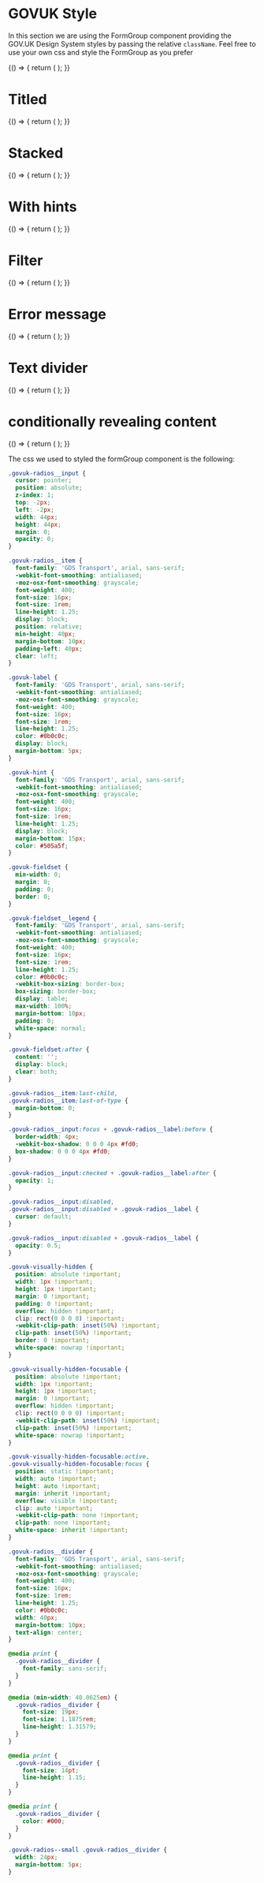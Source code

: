 
<Meta title="DCXLibrary/Form/Group/HMRC" component={FormGroup} />

# GOVUK Style

In this section we are using the FormGroup component providing the GOV.UK Design System styles by passing the relative `className`. Feel free to use your own css and style the FormGroup as you prefer

<Canvas>
  <Story name="inline">
    {() => {
      return (
        <FormGroup
          name="change-name"
          inputProps={{
            className: 'govuk-radios__input',
          }}
          itemProps={{
            className: 'govuk-radios__item',
          }}
          labelProps={{
            className: 'govuk-label govuk-radios__label',
          }}
          items={[
            {
              label: 'Yes',
              value: 'yes',
              id: 'change-name',
            },
            {
              label: 'No',
              value: 'no',
              id: 'change-name-2',
            },
          ]}
          ariaDescribedBy="changed-name-hint"
          groupClasses="govuk-form-group"
          fieldsetClasses="govuk-fieldset"
          hint={{
            id: 'changed-name-hint',
            text:
              'This includes changing your last name or spelling your name differently.',
            classes: 'govuk-hint',
          }}
          itemsClasses="govuk-radios govuk-radios--inline"
          legend={{
            text: 'Have you changed your name?',
            className: 'govuk-fieldset__legend govuk-fieldset__legend--l',
            heading: {
              priority: 1,
              className: 'govuk-fieldset__heading',
            },
          }}
        />
      );
    }}
  </Story>
</Canvas>

# Titled

<Canvas>
  <Story name="titled">
    {() => {
      return (
        <FormGroup
          name="change-name-2"
          inputProps={{
            className: 'govuk-radios__input',
          }}
          itemProps={{
            className: 'govuk-radios__item',
          }}
          labelProps={{
            className: 'govuk-label govuk-radios__label',
          }}
          items={[
            {
              label: 'Yes',
              value: 'yes',
              id: 'change-name-2-1',
            },
            {
              label: 'No',
              value: 'no',
              id: 'change-name-2-2',
            },
          ]}
          ariaDescribedBy="changed-name-hint"
          groupClasses="govuk-form-group"
          fieldsetClasses="govuk-fieldset"
          hint={{
            id: 'changed-name-hint',
            text:
              'This includes changing your last name or spelling your name differently.',
            classes: 'govuk-hint',
          }}
          itemsClasses="govuk-radios govuk-radios--inline"
          legend={{
            text: 'Have you changed your name?',
            className: 'govuk-fieldset__legend govuk-fieldset__legend',
            heading: {
              priority: 1,
              className: 'govuk-fieldset__heading',
            },
          }}
        />
      );
    }}
  </Story>
</Canvas>

# Stacked

<Canvas>
  <Story name="stacked">
    {() => {
      return (
        <FormGroup
          name="where-do-you-live"
          inputProps={{
            className: 'govuk-radios__input',
          }}
          itemProps={{
            className: 'govuk-radios__item',
          }}
          labelProps={{
            className: 'govuk-label govuk-radios__label',
          }}
          items={[
            {
              label: 'England',
              value: 'england',
              id: 'where-do-you-live',
            },
            {
              label: 'Scotland',
              value: 'scotland',
              id: 'where-do-you-live-2',
            },
            {
              label: 'Wales',
              value: 'wales',
              id: 'where-do-you-live-3',
            },
            {
              label: 'Northern Ireland',
              value: 'northen-ireland',
              id: 'where-do-you-live-4',
            },
          ]}
          groupClasses="govuk-form-group"
          fieldsetClasses="govuk-fieldset"
          itemsClasses="govuk-radios"
          legend={{
            text: 'Where do you live?',
            className: 'govuk-fieldset__legend govuk-fieldset__legend--l',
          }}
        />
      );
    }}
  </Story>
</Canvas>

# With hints

<Canvas>
  <Story name="items with hints">
    {() => {
      return (
        <FormGroup
          name="sign-in"
          inputProps={{
            className: 'govuk-radios__input',
          }}
          itemProps={{
            className: 'govuk-radios__item',
          }}
          labelProps={{
            className: 'govuk-label govuk-radios__label',
          }}
          items={[
            {
              label: 'Sign in with Government Gateway',
              value: 'government-gateway',
              id: 'sign-in',
              hint: {
                text:
                  'You’ll have a user ID if you’ve registered for Self Assessment or filed a tax return online before.',
                classes: 'govuk-hint govuk-radios__hint',
                id: 'sign-in-item-hint',
              },
              ariaDescribedBy: 'sign-in-item-hint',
            },
            {
              label: 'Sign in with GOV.UK Verify',
              value: 'govuk-verify',
              id: 'sign-in-2',
              hint: {
                text:
                  'You’ll have an account if you’ve already proved your identity with either Barclays, CitizenSafe, Digidentity, Experian, Post Office, Royal Mail or SecureIdentity.',
                classes: 'govuk-hint govuk-radios__hint',
                id: 'sign-in-2-item-hint',
              },
              ariaDescribedBy: 'sign-in-item-hint',
            },
          ]}
          ariaDescribedBy="sign-in-hint"
          groupClasses="govuk-form-group"
          fieldsetClasses="govuk-fieldset"
          hint={{
            id: 'sign-in-hint',
            text:
              'You’ll need an account to prove your identity and complete your Self Assessment',
            classes: 'govuk-hint',
          }}
          itemsClasses="govuk-radios"
          legend={{
            text: 'How do you want to sign in?',
            className: 'govuk-fieldset__legend govuk-fieldset__legend--l',
            heading: {
              priority: 1,
              className: 'govuk-fieldset__heading',
            },
          }}
        />
      );
    }}
  </Story>
</Canvas>

# Filter

<Canvas>
  <Story name="filter">
    {() => {
      return (
        <FormGroup
          name="filter-change"
          inputProps={{
            className: 'govuk-radios__input',
          }}
          itemProps={{
            className: 'govuk-radios__item',
          }}
          labelProps={{
            className: 'govuk-label govuk-radios__label',
          }}
          items={[
            {
              label: 'Monthly',
              value: 'month',
              id: 'changed-name-month',
            },
            {
              label: 'Yearly',
              value: 'year',
              id: 'changed-name-year',
            },
          ]}
          groupClasses="govuk-radios govuk-radios--small"
          fieldsetClasses="govuk-fieldset"
          itemsClasses="govuk-radios govuk-radios--small"
          legend={{
            text: 'Filter',
            className: 'govuk-fieldset__legend govuk-fieldset__legend--m',
            heading: {
              priority: 1,
              className: 'govuk-fieldset__heading',
            },
          }}
        />
      );
    }}
  </Story>
</Canvas>

# Error message

<Canvas>
  <Story name="error message">
    {() => {
      return (
        <FormGroup
          name="change-name-error"
          inputProps={{
            className: 'govuk-radios__input',
          }}
          itemProps={{
            className: 'govuk-radios__item',
          }}
          labelProps={{
            className: 'govuk-label govuk-radios__label',
          }}
          items={[
            {
              label: 'Yes',
              value: 'yes',
              id: 'change-name-yes-error',
            },
            {
              label: 'No',
              value: 'no',
              id: 'change-name-no-error',
            },
          ]}
          ariaDescribedBy="changed-name-hint changed-name-error"
          groupClasses="govuk-form-group govuk-form-group--error"
          fieldsetClasses="govuk-fieldset"
          error={{
            text: 'Select yes if you have changed your name',
            classes: 'govuk-error-message',
            id: 'changed-name-error',
            visuallyHiddenText: {
              text: 'Error:',
              classes: 'govuk-visually-hidden',
            },
          }}
          hint={{
            id: 'changed-name-hint',
            text:
              'This includes changing your last name or spelling your name differently.',
            classes: 'govuk-hint',
          }}
          itemsClasses="govuk-radios govuk-radios--inline"
          legend={{
            text: 'Have you changed your name?',
            className: 'govuk-fieldset__legend govuk-fieldset__legend--l',
            heading: {
              priority: 1,
              className: 'govuk-fieldset__heading',
            },
          }}
        />
      );
    }}
  </Story>
</Canvas>

# Text divider

<Canvas>
  <Story name="with a text divider">
    {() => {
      return (
        <FormGroup
          name="where-do-you-live-divider"
          inputProps={{
            className: 'govuk-radios__input',
          }}
          itemProps={{
            className: 'govuk-radios__item',
          }}
          labelProps={{
            className: 'govuk-label govuk-radios__label',
          }}
          items={[
            {
              label: 'England',
              value: 'england',
              id: 'where-do-you-live-divider',
            },
            {
              label: 'Scotland',
              value: 'scotland',
              id: 'where-do-you-live-divider-2',
            },
            {
              label: 'Wales',
              value: 'wales',
              id: 'where-do-you-live-divider-3',
            },
            {
              label: 'Northern Ireland',
              value: 'northen-ireland',
              id: 'where-do-you-live-divider-4',
            },
            {
              className: 'govuk-radios__divider',
              text: 'or',
            },
            {
              label: 'I am a British citizen living abroad',
              value: 'living-abroad',
              id: 'where-do-you-live-divider-5',
            },
          ]}
          groupClasses="govuk-form-group"
          fieldsetClasses="govuk-fieldset"
          itemsClasses="govuk-radios"
          legend={{
            text: 'Where do you live?',
            className: 'govuk-fieldset__legend govuk-fieldset__legend--l',
          }}
        />
      );
    }}
  </Story>
</Canvas>

# conditionally revealing content

<Canvas>
  <Story name="conditionally revealing content">
    {() => {
      return (
        <FormGroup
          name="contact"
          inputProps={{
            className: 'govuk-radios__input',
          }}
          itemProps={{
            className: 'govuk-radios__item',
          }}
          labelProps={{
            className: 'govuk-label govuk-radios__label',
          }}
          items={[
            {
              label: 'Email',
              value: 'email',
              id: 'contact',
              ariaDataControls: 'conditional-contact',
              conditional: {
                name: 'contact-by-email',
                label: 'Email address',
                type: 'email',
                className:
                  'govuk-radios__conditional govuk-radios__conditional--hidden',
                groupClassName: 'govuk-form-group',
                id: 'conditional-contact',
                inputClassName: 'govuk-input govuk-!-width-one-third',
                inputId: 'contact-by-email',
              },
            },
            {
              label: 'Phone',
              value: 'phone',
              id: 'contact-2',
              ariaDataControls: 'conditional-contact-2',
              conditional: {
                name: 'contact-by-phone',
                label: 'Phone number',
                type: 'tel',
                className:
                  'govuk-radios__conditional govuk-radios__conditional--hidden',
                groupClassName: 'govuk-form-group',
                id: 'conditional-contact-2',
                inputClassName: 'govuk-input govuk-!-width-one-third',
                inputId: 'contact-by-phone',
              },
            },
            {
              label: 'Text message',
              value: 'text',
              id: 'contact-3',
              ariaDataControls: 'conditional-contact-3',
              conditional: {
                name: 'contact-by-text',
                label: 'Mobile phone number',
                type: 'tel',
                className:
                  'govuk-radios__conditional govuk-radios__conditional--hidden',
                groupClassName: 'govuk-form-group',
                id: 'conditional-contact-3',
                inputClassName: 'govuk-input govuk-!-width-one-third',
                inputId: 'contact-by-text',
              },
            },
          ]}
          ariaDescribedBy="contact-hint"
          groupClasses="govuk-form-group"
          fieldsetClasses="govuk-fieldset"
          hint={{
            id: 'contact-hint',
            text: 'Select one option.',
            classes: 'govuk-hint',
          }}
          itemsClasses="govuk-radios govuk-radios--conditional"
          legend={{
            text: 'How would you prefer to be contacted?',
            className: 'govuk-fieldset__legend govuk-fieldset__legend--l',
            heading: {
              priority: 1,
              className: 'govuk-fieldset__heading',
            },
          }}
        />
      );
    }}
  </Story>
</Canvas>

The css we used to styled the formGroup component is the following:

```css
.govuk-radios__input {
  cursor: pointer;
  position: absolute;
  z-index: 1;
  top: -2px;
  left: -2px;
  width: 44px;
  height: 44px;
  margin: 0;
  opacity: 0;
}

.govuk-radios__item {
  font-family: 'GDS Transport', arial, sans-serif;
  -webkit-font-smoothing: antialiased;
  -moz-osx-font-smoothing: grayscale;
  font-weight: 400;
  font-size: 16px;
  font-size: 1rem;
  line-height: 1.25;
  display: block;
  position: relative;
  min-height: 40px;
  margin-bottom: 10px;
  padding-left: 40px;
  clear: left;
}

.govuk-label {
  font-family: 'GDS Transport', arial, sans-serif;
  -webkit-font-smoothing: antialiased;
  -moz-osx-font-smoothing: grayscale;
  font-weight: 400;
  font-size: 16px;
  font-size: 1rem;
  line-height: 1.25;
  color: #0b0c0c;
  display: block;
  margin-bottom: 5px;
}

.govuk-hint {
  font-family: 'GDS Transport', arial, sans-serif;
  -webkit-font-smoothing: antialiased;
  -moz-osx-font-smoothing: grayscale;
  font-weight: 400;
  font-size: 16px;
  font-size: 1rem;
  line-height: 1.25;
  display: block;
  margin-bottom: 15px;
  color: #505a5f;
}

.govuk-fieldset {
  min-width: 0;
  margin: 0;
  padding: 0;
  border: 0;
}

.govuk-fieldset__legend {
  font-family: 'GDS Transport', arial, sans-serif;
  -webkit-font-smoothing: antialiased;
  -moz-osx-font-smoothing: grayscale;
  font-weight: 400;
  font-size: 16px;
  font-size: 1rem;
  line-height: 1.25;
  color: #0b0c0c;
  -webkit-box-sizing: border-box;
  box-sizing: border-box;
  display: table;
  max-width: 100%;
  margin-bottom: 10px;
  padding: 0;
  white-space: normal;
}

.govuk-fieldset:after {
  content: '';
  display: block;
  clear: both;
}

.govuk-radios__item:last-child,
.govuk-radios__item:last-of-type {
  margin-bottom: 0;
}

.govuk-radios__input:focus + .govuk-radios__label:before {
  border-width: 4px;
  -webkit-box-shadow: 0 0 0 4px #fd0;
  box-shadow: 0 0 0 4px #fd0;
}

.govuk-radios__input:checked + .govuk-radios__label:after {
  opacity: 1;
}

.govuk-radios__input:disabled,
.govuk-radios__input:disabled + .govuk-radios__label {
  cursor: default;
}

.govuk-radios__input:disabled + .govuk-radios__label {
  opacity: 0.5;
}

.govuk-visually-hidden {
  position: absolute !important;
  width: 1px !important;
  height: 1px !important;
  margin: 0 !important;
  padding: 0 !important;
  overflow: hidden !important;
  clip: rect(0 0 0 0) !important;
  -webkit-clip-path: inset(50%) !important;
  clip-path: inset(50%) !important;
  border: 0 !important;
  white-space: nowrap !important;
}

.govuk-visually-hidden-focusable {
  position: absolute !important;
  width: 1px !important;
  height: 1px !important;
  margin: 0 !important;
  overflow: hidden !important;
  clip: rect(0 0 0 0) !important;
  -webkit-clip-path: inset(50%) !important;
  clip-path: inset(50%) !important;
  white-space: nowrap !important;
}

.govuk-visually-hidden-focusable:active,
.govuk-visually-hidden-focusable:focus {
  position: static !important;
  width: auto !important;
  height: auto !important;
  margin: inherit !important;
  overflow: visible !important;
  clip: auto !important;
  -webkit-clip-path: none !important;
  clip-path: none !important;
  white-space: inherit !important;
}

.govuk-radios__divider {
  font-family: 'GDS Transport', arial, sans-serif;
  -webkit-font-smoothing: antialiased;
  -moz-osx-font-smoothing: grayscale;
  font-weight: 400;
  font-size: 16px;
  font-size: 1rem;
  line-height: 1.25;
  color: #0b0c0c;
  width: 40px;
  margin-bottom: 10px;
  text-align: center;
}

@media print {
  .govuk-radios__divider {
    font-family: sans-serif;
  }
}

@media (min-width: 40.0625em) {
  .govuk-radios__divider {
    font-size: 19px;
    font-size: 1.1875rem;
    line-height: 1.31579;
  }
}

@media print {
  .govuk-radios__divider {
    font-size: 14pt;
    line-height: 1.15;
  }
}

@media print {
  .govuk-radios__divider {
    color: #000;
  }
}

.govuk-radios--small .govuk-radios__divider {
  width: 24px;
  margin-bottom: 5px;
}
```

<Props of={FormGroup} />
